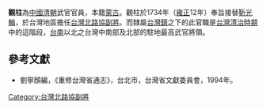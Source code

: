 '''觀柱'''為[[中國|中國]][[清朝|清朝]]武官官員，本籍[[蒙古|蒙古]]。觀柱於1734年（[[雍正|雍正]]12年）奉旨接替[[靳光翰|靳光翰]]，於台灣地區擔任[[台灣北路協|台灣北路協]][[副將|副將]]。而隸屬[[台灣鎮|台灣鎮]]之下的此官職是[[台灣清治時期|台灣清治時期]]中的這階段，[[台南|台南]]以北之台灣中南部及北部的駐地最高武官將領。
{{start box}}
{{s-before|[[靳光翰|靳光翰]]}}
{{s-title|[[台灣北路協|台灣北路協]][[副將|副將]]|1734年上任}}
{{s-after|[[雷澤遠|雷澤遠]]}}
{{end box}}

==參考文獻==
*劉寧顏編，《重修台灣省通志》，台北市，台灣省文獻委員會，1994年。

[[Category:台灣北路協副將|Category:台灣北路協副將]]